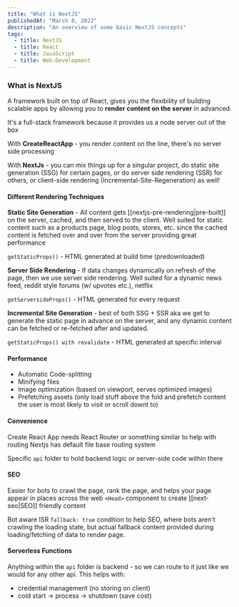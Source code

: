 ```yaml
---
title: "What is NextJS"
publishedAt: "March 8, 2022"
description: "An overview of some basic NextJS concepts"
tags:
  - title: NextJS
  - title: React
  - title: JavaScript
  - title: Web-Development
---
```


### What is NextJS

A framework built on top of React, gives you the flexibility of building scalable apps by allowing you to **render content on the server** in advanced.

It's a full-stack framework because it provides us a node server out of the box

With **CreateReactApp** - you render content on the line, there's no server side processing

With **NextJs** - you can mix things up for a singular project, do static site generation (SSG) for certain pages, or do server side rendering (SSR) for others, or client-side rendering (Incremental-Site-Regeneration) as well!

#### Different Rendering Techniques

**Static Site Generation** - All content gets [[nextjs-pre-rendering|pre-built]] on the server, cached, and then served to the client. Well suited for static content such as a products page, blog posts, stores, etc. since the cached content is fetched over and over from the server providing great performance

`getStaticProps()` - HTML generated at build time (predownloaded)

**Server Side Rendering** - If data changes dynamically on refresh of the page, then we use server side rendering. Well suited for a dynamic news feed, reddit style forums (w/ upvotes etc.), netflix

`getServersideProps()` - HTML generated for every request

**Incremental Site Generation** - best of both SSG + SSR aka we get to generate the static page in advance on the server, and any dynamic content can be fetched or re-fetched after and updated.

`getStaticProps() with revalidate` - HTML generated at specific interval

#### Performance

- Automatic Code-splitting
- Minifying files
- Image optimization (based on viewport, serves optimized images)
- Prefetching assets (only load stuff above the fold and prefetch content the user is most likely to visit or scroll downt to)

#### Convenience

Create React App needs React Router or something similar to help with routing
Nextjs has default file base routing system

Specific `api` folder to hold backend logic or server-side code within there

#### SEO

Easier for bots to crawl the page, rank the page, and helps your page appear in places across the web
`<Head>` component to create [[next-seo|SEO]] friendly content

Bot aware ISR `fallback: true` condition to help SEO, where bots aren't crawling the loading state, but actual fallback content provided during loading/fetching of data to render page.

#### Serverless Functions

Anything within the `api` folder is backend - so we can route to it just like we would for any other api.
This helps with:

- credential management (no storing on client)
- cold start -> process -> shutdown (save cost)
